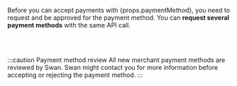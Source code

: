 <span>Before you can accept payments with {props.paymentMethod}, you need to request and be approved for the payment method. You can <b>request several payment methods</b> with the same API call.</span>

<br/><br/>

:::caution Payment method review
All new merchant payment methods are reviewed by Swan.
Swan might contact you for more information before accepting or rejecting the payment method.
:::